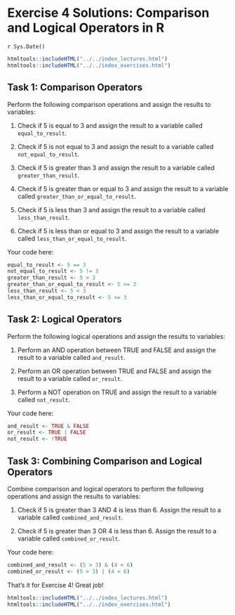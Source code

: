 # Exercise 4 Solutions: Comparison and Logical Operators in R
`r Sys.Date()`

```r
htmltools::includeHTML("../../index_lectures.html")
htmltools::includeHTML("../../index_exercises.html")
```



## Task 1: Comparison Operators

Perform the following comparison operations and assign the results to
variables:

1. Check if 5 is equal to 3 and assign the result to a variable called
   `equal_to_result`.

2. Check if 5 is not equal to 3 and assign the result to a variable called
   `not_equal_to_result`.

3. Check if 5 is greater than 3 and assign the result to a variable called
   `greater_than_result`.

4. Check if 5 is greater than or equal to 3 and assign the result to a
   variable called `greater_than_or_equal_to_result`.

5. Check if 5 is less than 3 and assign the result to a variable called
   `less_than_result`.

6. Check if 5 is less than or equal to 3 and assign the result to a variable
   called `less_than_or_equal_to_result`.

Your code here:

```r
equal_to_result <- 5 == 3
not_equal_to_result <- 5 != 3
greater_than_result <- 5 > 3
greater_than_or_equal_to_result <- 5 >= 3
less_than_result <- 5 < 3
less_than_or_equal_to_result <- 5 <= 3
```

## Task 2: Logical Operators

Perform the following logical operations and assign the results to variables:

1. Perform an AND operation between TRUE and FALSE and assign the result to a
   variable called `and_result`.

2. Perform an OR operation between TRUE and FALSE and assign the result to a
   variable called `or_result`.

3. Perform a NOT operation on TRUE and assign the result to a variable called
   `not_result`.

Your code here:

```r
and_result <- TRUE & FALSE
or_result <- TRUE | FALSE
not_result <- !TRUE
```

## Task 3: Combining Comparison and Logical Operators

Combine comparison and logical operators to perform the following operations
and assign the results to variables:

1. Check if 5 is greater than 3 AND 4 is less than 6. Assign the result to a
   variable called `combined_and_result`.

2. Check if 5 is greater than 3 OR 4 is less than 6. Assign the result to a
   variable called `combined_or_result`.

Your code here:

```r
combined_and_result <- (5 > 3) & (4 < 6)
combined_or_result <- (5 > 3) | (4 < 6)
```

That's it for Exercise 4! Great job!


```r
htmltools::includeHTML("../../index_lectures.html")
htmltools::includeHTML("../../index_exercises.html")
```

